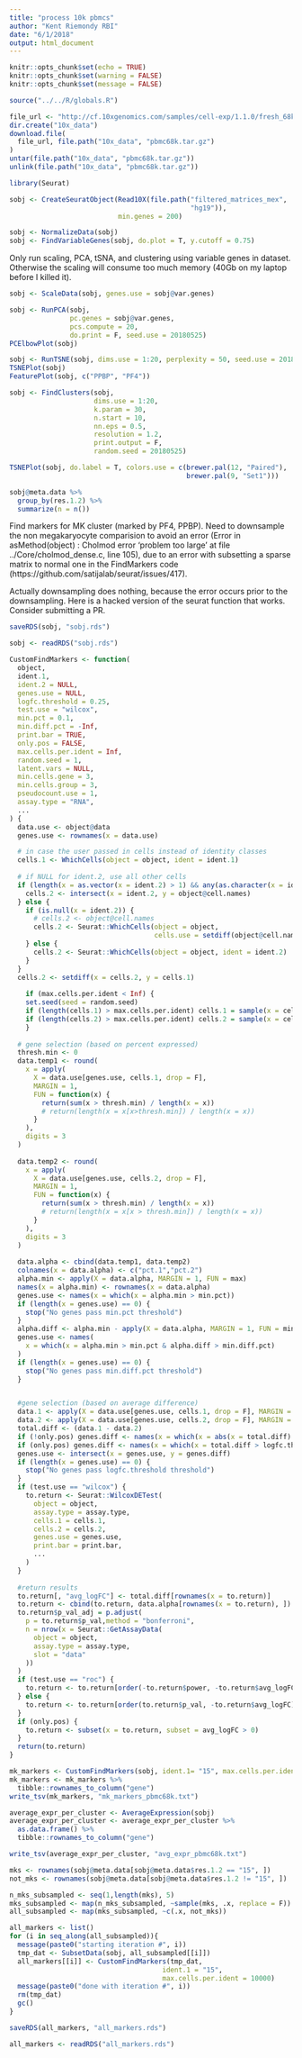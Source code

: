 ```yaml
---
title: "process 10k pbmcs"
author: "Kent Riemondy RBI"
date: "6/1/2018"
output: html_document
---
```


```r
knitr::opts_chunk$set(echo = TRUE)
knitr::opts_chunk$set(warning = FALSE)
knitr::opts_chunk$set(message = FALSE)
```


```r
source("../../R/globals.R")
```

```r
file_url <- "http://cf.10xgenomics.com/samples/cell-exp/1.1.0/fresh_68k_pbmc_donor_a/fresh_68k_pbmc_donor_a_filtered_gene_bc_matrices.tar.gz"
dir.create("10x_data")
download.file(
  file_url, file.path("10x_data", "pbmc68k.tar.gz")
)
untar(file.path("10x_data", "pbmc68k.tar.gz"))
unlink(file.path("10x_data", "pbmc68k.tar.gz"))
```

```r
library(Seurat)
```

```r
sobj <- CreateSeuratObject(Read10X(file.path("filtered_matrices_mex", 
                                             "hg19")),
                           min.genes = 200)

sobj <- NormalizeData(sobj)
sobj <- FindVariableGenes(sobj, do.plot = T, y.cutoff = 0.75)
```


Only run scaling, PCA, tSNA, and clustering using variable genes in dataset. Otherwise the scaling will consume too much memory (40Gb on my laptop before I killed it).

```r

sobj <- ScaleData(sobj, genes.use = sobj@var.genes)

sobj <- RunPCA(sobj, 
               pc.genes = sobj@var.genes, 
               pcs.compute = 20, 
               do.print = F, seed.use = 20180525)
PCElbowPlot(sobj)
```

```r
sobj <- RunTSNE(sobj, dims.use = 1:20, perplexity = 50, seed.use = 20180525)
TSNEPlot(sobj)
FeaturePlot(sobj, c("PPBP", "PF4"))
```


```r
sobj <- FindClusters(sobj,
                     dims.use = 1:20, 
                     k.param = 30,
                     n.start = 10,
                     nn.eps = 0.5,
                     resolution = 1.2, 
                     print.output = F, 
                     random.seed = 20180525)
```

```r
TSNEPlot(sobj, do.label = T, colors.use = c(brewer.pal(12, "Paired"),
                                            brewer.pal(9, "Set1")))

sobj@meta.data %>% 
  group_by(res.1.2) %>% 
  summarize(n = n())
```

Find markers for MK cluster (marked by PF4, PPBP). Need to downsample the non megakaryocyte comparision to avoid an error (Error in asMethod(object) : 
  Cholmod error 'problem too large' at file ../Core/cholmod_dense.c, line 105), due to an error with subsetting a sparse matrix to normal one in the FindMarkers code (https://github.com/satijalab/seurat/issues/417). 

Actually downsampling does nothing, because the error occurs prior to the downsampling. Here is a hacked version of the seurat function that works. Consider submitting a PR. 

```r
saveRDS(sobj, "sobj.rds")
```

```r
sobj <- readRDS("sobj.rds")
```

```r
CustomFindMarkers <- function(
  object,
  ident.1,
  ident.2 = NULL,
  genes.use = NULL,
  logfc.threshold = 0.25,
  test.use = "wilcox",
  min.pct = 0.1,
  min.diff.pct = -Inf,
  print.bar = TRUE,
  only.pos = FALSE,
  max.cells.per.ident = Inf,
  random.seed = 1,
  latent.vars = NULL,
  min.cells.gene = 3,
  min.cells.group = 3,
  pseudocount.use = 1,
  assay.type = "RNA",
  ...
) {
  data.use <- object@data
  genes.use <- rownames(x = data.use)

  # in case the user passed in cells instead of identity classes
  cells.1 <- WhichCells(object = object, ident = ident.1)
  
  # if NULL for ident.2, use all other cells
  if (length(x = as.vector(x = ident.2) > 1) && any(as.character(x = ident.2) %in% object@cell.names)) {
    cells.2 <- intersect(x = ident.2, y = object@cell.names)
  } else {
    if (is.null(x = ident.2)) {
      # cells.2 <- object@cell.names
      cells.2 <- Seurat::WhichCells(object = object,
                                    cells.use = setdiff(object@cell.names,cells.1))
    } else {
      cells.2 <- Seurat::WhichCells(object = object, ident = ident.2)
    }
  }
  cells.2 <- setdiff(x = cells.2, y = cells.1)
  
    if (max.cells.per.ident < Inf) {
    set.seed(seed = random.seed)
    if (length(cells.1) > max.cells.per.ident) cells.1 = sample(x = cells.1, size = max.cells.per.ident)
    if (length(cells.2) > max.cells.per.ident) cells.2 = sample(x = cells.2, size = max.cells.per.ident)
    }
  
  # gene selection (based on percent expressed)
  thresh.min <- 0
  data.temp1 <- round(
    x = apply(
      X = data.use[genes.use, cells.1, drop = F],
      MARGIN = 1,
      FUN = function(x) {
        return(sum(x > thresh.min) / length(x = x))
        # return(length(x = x[x>thresh.min]) / length(x = x))
      }
    ),
    digits = 3
  )
  
  data.temp2 <- round(
    x = apply(
      X = data.use[genes.use, cells.2, drop = F],
      MARGIN = 1,
      FUN = function(x) {
        return(sum(x > thresh.min) / length(x = x))
        # return(length(x = x[x > thresh.min]) / length(x = x))
      }
    ),
    digits = 3
  )
  
  data.alpha <- cbind(data.temp1, data.temp2)
  colnames(x = data.alpha) <- c("pct.1","pct.2")
  alpha.min <- apply(X = data.alpha, MARGIN = 1, FUN = max)
  names(x = alpha.min) <- rownames(x = data.alpha)
  genes.use <- names(x = which(x = alpha.min > min.pct))
  if (length(x = genes.use) == 0) {
    stop("No genes pass min.pct threshold")
  }
  alpha.diff <- alpha.min - apply(X = data.alpha, MARGIN = 1, FUN = min)
  genes.use <- names(
    x = which(x = alpha.min > min.pct & alpha.diff > min.diff.pct)
  )
  if (length(x = genes.use) == 0) {
    stop("No genes pass min.diff.pct threshold")
  }


  #gene selection (based on average difference)
  data.1 <- apply(X = data.use[genes.use, cells.1, drop = F], MARGIN = 1, FUN = function(x) log(x = mean(x = expm1(x = x)) + pseudocount.use))
  data.2 <- apply(X = data.use[genes.use, cells.2, drop = F], MARGIN = 1, FUN = function(x) log(x = mean(x = expm1(x = x)) + pseudocount.use))
  total.diff <- (data.1 - data.2)
  if (!only.pos) genes.diff <- names(x = which(x = abs(x = total.diff) > logfc.threshold))
  if (only.pos) genes.diff <- names(x = which(x = total.diff > logfc.threshold))
  genes.use <- intersect(x = genes.use, y = genes.diff)
  if (length(x = genes.use) == 0) {
    stop("No genes pass logfc.threshold threshold")
  }
  if (test.use == "wilcox") {
    to.return <- Seurat::WilcoxDETest(
      object = object,
      assay.type = assay.type,
      cells.1 = cells.1,
      cells.2 = cells.2,
      genes.use = genes.use,
      print.bar = print.bar,
      ...
    )
  }
  
  #return results
  to.return[, "avg_logFC"] <- total.diff[rownames(x = to.return)]
  to.return <- cbind(to.return, data.alpha[rownames(x = to.return), ])
  to.return$p_val_adj = p.adjust(
    p = to.return$p_val,method = "bonferroni",
    n = nrow(x = Seurat::GetAssayData(
      object = object,
      assay.type = assay.type,
      slot = "data"
    ))
  )
  if (test.use == "roc") {
    to.return <- to.return[order(-to.return$power, -to.return$avg_logFC), ]
  } else {
    to.return <- to.return[order(to.return$p_val, -to.return$avg_logFC), ]
  }
  if (only.pos) {
    to.return <- subset(x = to.return, subset = avg_logFC > 0)
  }
  return(to.return)
}

```

```r
mk_markers <- CustomFindMarkers(sobj, ident.1= "15", max.cells.per.ident = 10000)
mk_markers <- mk_markers %>% 
  tibble::rownames_to_column("gene")
write_tsv(mk_markers, "mk_markers_pbmc68k.txt")
```



```r


average_expr_per_cluster <- AverageExpression(sobj)
average_expr_per_cluster <- average_expr_per_cluster %>% 
  as.data.frame() %>% 
  tibble::rownames_to_column("gene")

write_tsv(average_expr_per_cluster, "avg_expr_pbmc68k.txt")
```

```r
mks <- rownames(sobj@meta.data[sobj@meta.data$res.1.2 == "15", ])
not_mks <- rownames(sobj@meta.data[sobj@meta.data$res.1.2 != "15", ])

n_mks_subsampled <- seq(1,length(mks), 5)
mks_subsampled <- map(n_mks_subsampled, ~sample(mks, .x, replace = F))
all_subsampled <- map(mks_subsampled, ~c(.x, not_mks))

all_markers <- list()
for (i in seq_along(all_subsampled)){
  message(paste0("starting iteration #", i))
  tmp_dat <- SubsetData(sobj, all_subsampled[[i]])
  all_markers[[i]] <- CustomFindMarkers(tmp_dat, 
                                      ident.1 = "15", 
                                      max.cells.per.ident = 10000)
  message(paste0("done with iteration #", i))
  rm(tmp_dat)
  gc()
}

saveRDS(all_markers, "all_markers.rds")
```


```r
all_markers <- readRDS("all_markers.rds")
```
